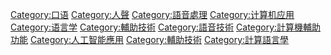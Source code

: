 {{Cat main|语音合成}}

[[Category:口语|Category:口语]]
[[Category:人聲|Category:人聲]]
[[Category:語音處理|Category:語音處理]]
[[Category:计算机应用|Category:计算机应用]]
[[Category:语言学|Category:语言学]]
[[Category:輔助技術|Category:輔助技術]]
[[Category:語音技術|Category:語音技術]]
[[Category:計算機輔助功能|Category:計算機輔助功能]]
[[Category:人工智能應用|Category:人工智能應用]]
[[Category:輔助技術|Category:輔助技術]]
[[Category:計算語言學|Category:計算語言學]]